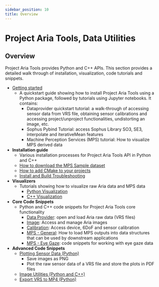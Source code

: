 ```yaml
---
sidebar_position: 10
title: Overview
---
```

# Project Aria Tools, Data Utilities

## Overview

Project Aria Tools provides Python and C++ APIs. This section provides a detailed walk through of installation, visualization, code tutorials and snippets.

* [Getting started](/data_utilities/getting_started.mdx)
   * A quickstart guide showing how to install Project Aria Tools using a Python package, followed by tutorials using Jupyter notebooks. It contains:
      * Dataprovider quickstart tutorial: a walk-through of accessing sensor data from VRS file, obtaining sensor calibrations and accessing project/unproject functionalities, undistorting an image, etc.
      * Sophus Pybind Tutorial: access Sophus Library SO3, SE3, interpolate and iterativeMean features
      * Machine Perception Services (MPS) tutorial: How to visualize MPS derived data
* **Installation guide**
   * Various installation processes for Project Aria Tools API in Python and C++
   * [How to download the MPS Sample dataset](installation/download_mps_sample_data.mdx)
   * [How to add CMake to your projects](installation/build_with_cmake.mdx)
   * [Install and Build Troubleshooting](installation/troubleshooting.mdx)
* **Visualizers**
   * Tutorials showing how to visualize raw Aria data and MPS data
     * [Python Visualization](visualization/visualization_python.mdx)
     * [C++ Visualization](visualization/visualization_cpp.mdx)
* **Core Code Snippets**
   * Python and C++ code snippets for Project Aria Tools core functionality
      * [Data Provider](core_code_snippets/data_provider.mdx): open and load Aria raw data (VRS files)
      * [Image](core_code_snippets/image.mdx): Access and manage Aria images
      * [Calibration](core_code_snippets/calibration.mdx): Access device, 6DoF and sensor calibration
      * [MPS - General](core_code_snippets/mps.mdx): How to load MPS outputs into data structures that can be used by downstream applications
      * [MPS - Eye Gaze](core_code_snippets/eye_gaze_code.mdx): code snippets for working with eye gaze data
* **Advanced Code Snippets**
   * [Plotting Sensor Data (Python)](advanced_code_snippets/plotting_sensor_data.mdx)
       * Save images as PNG
       * Plot the raw sensor data of a VRS file and store the plots in PDF files
   * [Image Utilities (Python and C++)](advanced_code_snippets/image_utilities.mdx)
   * [Export VRS to MP4 (Python)](advanced_code_snippets/vrs_to_mp4.mdx)
